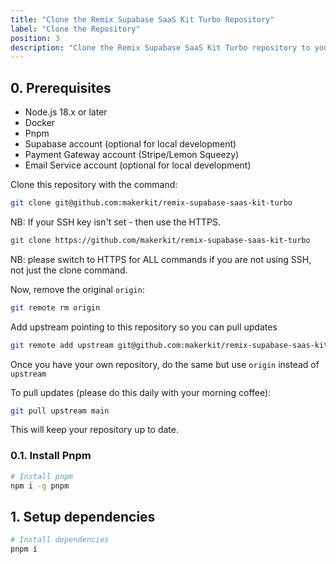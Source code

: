 ```yaml
---
title: "Clone the Remix Supabase SaaS Kit Turbo Repository"
label: "Clone the Repository"
position: 3
description: "Clone the Remix Supabase SaaS Kit Turbo repository to your local machine."
---
```


## 0. Prerequisites

- Node.js 18.x or later
- Docker
- Pnpm
- Supabase account (optional for local development)
- Payment Gateway account (Stripe/Lemon Squeezy)
- Email Service account (optional for local development)

Clone this repository with the command:

```bash
git clone git@github.com:makerkit/remix-supabase-saas-kit-turbo
```

NB: If your SSH key isn't set - then use the HTTPS.

```bash
git clone https://github.com/makerkit/remix-supabase-saas-kit-turbo
```

NB: please switch to HTTPS for ALL commands if you are not using SSH, not just the clone command.

Now, remove the original `origin`:

```bash
git remote rm origin
```

Add upstream pointing to this repository so you can pull updates

```bash
git remote add upstream git@github.com:makerkit/remix-supabase-saas-kit-turbo
```

Once you have your own repository, do the same but use `origin` instead of `upstream`

To pull updates (please do this daily with your morning coffee):

```bash
git pull upstream main
```

This will keep your repository up to date.

### 0.1. Install Pnpm

```bash
# Install pnpm
npm i -g pnpm
```

## 1. Setup dependencies

```bash
# Install dependencies
pnpm i
```
